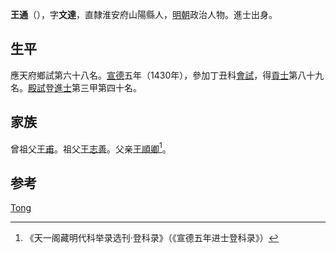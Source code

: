 {{Otheruses|other=名为王通的其他人物|王通}}

'''王通'''（{{bd|1390年||？}}），字'''文達'''，直隸淮安府山陽縣人，[[明朝|明朝]]政治人物。進士出身。

== 生平 ==
應天府鄉試第六十八名。[[宣德|宣德]]五年（1430年），參加丁丑科[[會試|會試]]，得[[貢士|貢士]]第八十九名。[[殿試|殿試]]登[[進士|進士]]第三甲第四十名。

== 家族 ==
曾祖父[[王甫|王甫]]。祖父[[王志善|王志善]]。父亲[[王順卿|王順卿]]<ref>《天一阁藏明代科举录选刊·登科录》（《宣德五年进士登科录》）</ref>。

== 参考 ==
{{reflist}}

{{宣德五年庚戌科殿試金榜}}

{{Authority control}}
{{DEFAULTSORT:Wang王}}
[[Category:王姓|Tong]]

{{明朝人物小作品}}